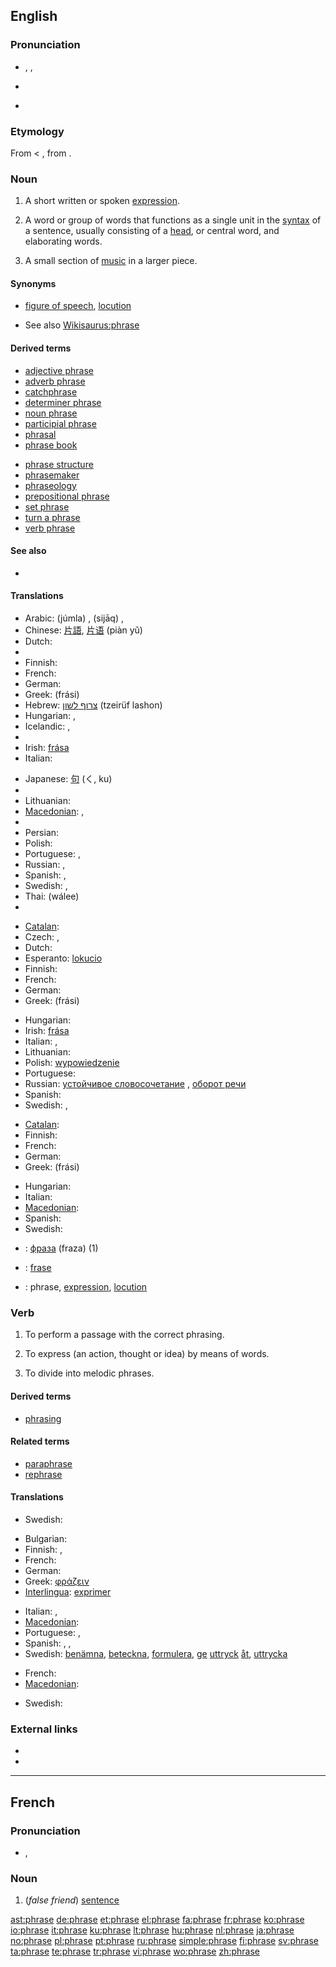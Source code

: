 ==English==

===Pronunciation===
* {{enPR|frāz}}, {{IPA|/fɹeɪz/}}, {{SAMPA|/fr\eIz/}}
* {{audio|en-us-phrase.ogg|Audio (US)}}
*: {{rhymes|eɪz}}
* {{homophones|frays}}

===Etymology===
From {{LL.}} {{term|phrasis||diction|lang=la}} < {{etyl|grc|en}} {{term|φράσις||manner of expression|lang=grc|tr=phrasis}}, from {{term|φράζω||I tell, express|lang=grc|tr=phrazō}}.

===Noun===
{{en-noun}}
{{examples-right|sense=grammar|examples=[[noun phrase|noun '''phrase''']]: ''the big bird'' - head: ''bird''}}
# A short written or spoken [[expression]].
# {{grammar}} A word or group of words that functions as a single unit in the [[syntax]] of a sentence, usually consisting of a [[head]], or central word, and elaborating words.
# {{music}} A small section of [[music]] in a larger piece.

====Synonyms====
* {{sense|expression}} [[figure of speech]], [[locution]]
* See also [[Wikisaurus:phrase]]

====Derived terms====
{{rel-top|Terms derived from the noun ''phrase''}}
* [[adjective phrase]]
* [[adverb phrase]]
* [[catchphrase]]
* [[determiner phrase]]
* [[noun phrase]]
* [[participial phrase]]
* [[phrasal]]
* [[phrase book]]
{{rel-mid}}
* [[phrase structure]]
* [[phrasemaker]]
* [[phraseology]]
* [[prepositional phrase]]
* [[set phrase]]
* [[turn a phrase]]
* [[verb phrase]]
{{rel-bottom}}

====See also====
*{{pedia}}

====Translations====
{{trans-top|short written or spoken expression}}
* Arabic: {{Arab|[[جملة|جُمْلَة]]}} (júmla) {{f}}, {{Arab|[[سياق|سِيَاق]]}} (sijāq) {{f}}, {{Arab|[[تعبير|تَعْبِير]]}} {{IPAchar|(taʕbīr)}} {{f}}
* Chinese: [[片語]], [[片语]] (piàn yǔ)
* Dutch: {{t+|nl|uitspraak|f}}
* {{trreq|Esperanto}}
* Finnish: {{t|fi|ilmaus}}
* French: {{t+|fr|expression|f}}
* German: {{t+|de|Redewendung|f}}
* Greek: {{t+|el|φράση|f|sc=Grek}} (frási)
* Hebrew: [[צרוף לשון]] (tzeirüf lashon) {{g|Hebrew}}
* Hungarian: {{t+|hu|mondás}}, {{t+|hu|kifejezés}}
* Icelandic: {{t-|is|frasi}}, {{t+|is|málsháttur}}
* {{trreq|Indonesian}}
* Irish: [[frása]] {{m}}
* Italian: {{t+|it|espressione|f}}
{{trans-mid}}
* Japanese: [[句]] (く, ku)
* {{trreq|Latvian}}
* Lithuanian: {{t+|lt|žodžių junginys|m|xs=Lithuanian}}
* [[Macedonian]]: {{t-|mk|фраза|f|tr=fráza|xs=Macedonian}},  {{t-|mk|израз|m|tr=ízraz|xs=Macedonian}}
* {{trreq|Mongolian}}
* Persian: {{t|fa|عبارت |xs=Persian}}
* Polish: {{t+|pl|zdanie|n}}
* Portuguese: {{t+|pt|expressão|f}}, {{t+|pt|locução|f}}
* Russian: {{t+|ru|фраза|f|sc=Cyrl}}, {{t+|ru|выражение|n|sc=Cyrl}}
* Spanish: {{t|es|expresión|f}}, {{t+|es|frase|f}}
* Swedish: {{t+|sv|fras|c}}, {{t+|sv|uttryck|n}}
* Thai: {{Thai|[[วลี]]}} (wálee)
* {{trreq|Turkish}}
{{trans-bottom}}

{{trans-top|grammar: group of two or more words that express an idea but do not form a complete sentence}}
* [[Catalan]]: {{t|ca|sintagma|m}}
* Czech: {{t+|cs|slovní spojení|n}}, {{t+|cs|sousloví|n}}
* Dutch: {{t+|nl|frase|f}}
* Esperanto: [[lokucio]]
* Finnish: {{t+|fi|lauseke}}
* French: {{t+|fr|locution|f}}
* German: {{t+|de|Redewendung|f}}
* Greek: {{t+|el|φράση|f|sc=Grek}} (frási)
{{trans-mid}}
* Hungarian: {{t|hu|szókapcsolat}}
* Irish: [[frása]] {{m}}
* Italian: {{t+|it|locuzione|f}},  {{t+|it|polirematica|f}}
* Lithuanian: {{t+|lt|žodžių junginys|m|xs=Lithuanian}}
* Polish: [[wypowiedzenie]] {{n}}
* Portuguese: {{t+|pt|frase|f}}
* Russian: [[устойчивое словосочетание]] {{n}}, [[оборот речи]]
* Spanish: {{t|es|sintagma|m}}
* Swedish: {{t+|sv|fras|c}}, {{t+|sv|uttryck|n}}
{{trans-bottom}}

{{trans-top|music: small section of music in a larger piece}}
* [[Catalan]]: {{t+|ca|frase|f}}
* Finnish: {{t-|fi|fraasi}}
* French: {{t+|fr|phrase|f}}
* German: {{t|de|Phrase|f}}
* Greek: {{t+|el|φράση|f|sc=Grek}} (frási)
{{trans-mid}}
* Hungarian: {{t+|hu|frázis}}
* Italian: {{t+|it|frase|f}}
* [[Macedonian]]: {{t-|mk|фраза|f|tr=fráza|xs=Macedonian}}
* Spanish: {{t+|es|frase|f}}
* Swedish: {{t+|sv|fras|c}}
{{trans-bottom}}

<!--Remove this section once all of the translations below have been moved into the tables above.-->
{{checktrans-top}}
* {{ttbc|Bulgarian}}: [[фраза]] (fraza) {{f}} (1)
* {{ttbc|Indonesian}}: [[frase]]
* {{ttbc|Interlingua}}: phrase, [[expression#Interlingua|expression]], [[locution#Interlingua|locution]]
{{trans-bottom}}

===Verb===
{{en-verb|phras|ing}}

# {{intransitive}}{{music}} To perform a passage with the correct phrasing.
# {{transitive}}To express (an action, thought or idea) by means of words.
# {{transitive}}{{music}} To divide into melodic phrases.

====Derived terms====
* [[phrasing]]

====Related terms====
* [[paraphrase]]
* [[rephrase]]

====Translations====
{{trans-top|music: to perform a passage with the correct phrasing}}
* Swedish: {{t-|sv|frasera}}
{{trans-mid}}
{{trans-bottom}}

{{trans-top|to express by means of words}}
* Bulgarian: {{t+|bg|изразявам|sc=Cyrl}}
* Finnish: {{t+|fi|ilmaista}}, {{t-|fi|fraseerata}}
* French: {{t+|fr|exprimer}}
* German: {{t+|de|formulieren}}
* Greek: [[φράζειν]]
* [[Interlingua]]: [[exprimer#Interlingua|exprimer]]
{{trans-mid}}
* Italian: {{t+|it|esprimere}}, {{t+|it|redigere}}
* [[Macedonian]]: {{t|mk|изразува|tr=izrázuva|xs=Macedonian}}
* Portuguese: {{t+|pt|exprimir}}, {{t+|pt|expressar}}
* Spanish: {{t-|es|formular}}, {{t-|es|expresar}}, {{t+|es|frasear}}
* Swedish: [[benämna]], [[beteckna]], [[formulera]], [[ge]] [[uttryck]] [[åt]], [[uttrycka]]
{{trans-bottom}}

{{trans-top|music: to divide into melodic phrases}}
* French: {{t+|fr|phraser}}
* [[Macedonian]]: {{t|mk|фразира|tr=frazíra|xs=Macedonian}}
{{trans-mid}}
* Swedish: {{t-|sv|frasera}}
{{trans-bottom}}

===External links===
* {{R:Webster 1913}}
* {{R:Century 1911}}

----

==French==

===Pronunciation===
* {{IPA|/fʁaz/|lang=fr}}, {{SAMPA|/fRaz/|lang=fr}}
*: {{audio|Fr-phrase.ogg|audio}}

===Noun===
{{fr-noun|f}}

# (''false friend'') [[sentence]]

[[ast:phrase]]
[[de:phrase]]
[[et:phrase]]
[[el:phrase]]
[[fa:phrase]]
[[fr:phrase]]
[[ko:phrase]]
[[io:phrase]]
[[it:phrase]]
[[ku:phrase]]
[[lt:phrase]]
[[hu:phrase]]
[[nl:phrase]]
[[ja:phrase]]
[[no:phrase]]
[[pl:phrase]]
[[pt:phrase]]
[[ru:phrase]]
[[simple:phrase]]
[[fi:phrase]]
[[sv:phrase]]
[[ta:phrase]]
[[te:phrase]]
[[tr:phrase]]
[[vi:phrase]]
[[wo:phrase]]
[[zh:phrase]]
